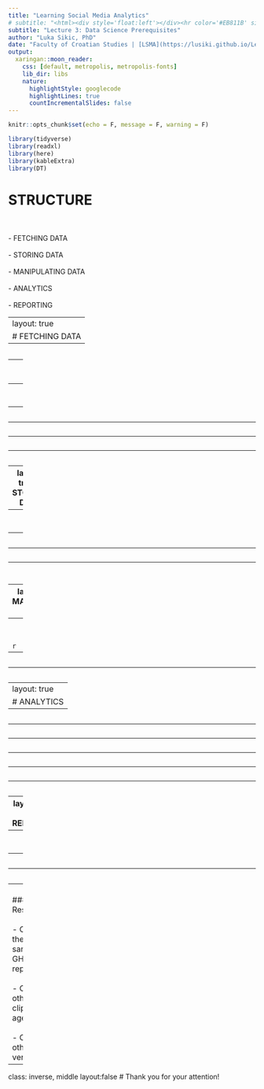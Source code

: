 ```yaml
---
title: "Learning Social Media Analytics"
# subtitle: "<html><div style='float:left'></div><hr color='#EB811B' size=1px width=796px></html>"
subtitle: "Lecture 3: Data Science Prerequisites"
author: "Luka Sikic, PhD"
date: "Faculty of Croatian Studies | [LSMA](https://lusiki.github.io/Learning-Social-Media-Analytics/)" #"`r format(Sys.time(), '%d %B %Y')`"
output:
  xaringan::moon_reader:
    css: [default, metropolis, metropolis-fonts] 
    lib_dir: libs
    nature:
      highlightStyle: googlecode
      highlightLines: true
      countIncrementalSlides: false
---
```




```r
knitr::opts_chunk$set(echo = F, message = F, warning = F)
```


```r
library(tidyverse)
library(readxl)
library(here)
library(kableExtra)
library(DT)
```


# STRUCTURE
<br>
<br>
- FETCHING DATA
<br>
<br>
- STORING DATA
<br>
<br>
- MANIPULATING DATA
<br>
<br>
- ANALYTICS
<br>
<br>
-  REPORTING

---
layout: true
# FETCHING DATA
---



```r


```


---
<br>
<br>

```r

```

---
<br>
<br>
```r

```

---

```r

```

---

```r

```

---

```r

```

---

```r

```

---
layout: true
# STORING DATA
---
<br>
<br>
```r

```

---

```r

```

---

```r

```

---

```r

```


```r

```

---
layout: true
# MANIPULATING DATA
---
<br>
<br>

```r

```

---

```r

```
  
---

```r

```

---
layout: true
# ANALYTICS
---

```r

```
  
---

```r


```

---

```r

```

---

```r

```
  
---

```r

```

---

```r

```
  
---
layout: true
# REPORTING
---
<br>
<br>
```r

```
  
---

```r


```

---

```r

``` 
  
  
---
<br>
#### Resources
<br>
<br>
- Check the data sample in GHub repo
<br>
<br>
- Check other clipping agencies
<br>
<br>
- Check other data vendors

---
class: inverse, middle
layout:false
# Thank you for your attention!